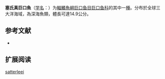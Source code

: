 {{Speciesbox
| name = 塞氏真巨口魚
| status = NE
| status_system = IUCN3.1
| image = 
| genus = Eustomias
| species = satterleei
| authority = [[Beebe|Beebe]], 1933
| synonyms = 
}}

'''塞氏真巨口魚'''（[[学名|学名]]：{{lang|la|''Eustomias satterleei''}}）为[[輻鰭魚綱|輻鰭魚綱]][[巨口鱼目|巨口鱼目]][[巨口鱼科|巨口鱼科]]的其中一[[種|種]]。分布於全球三大洋海域，為深海魚類，體長可達14.9公分。

== 参考文献 ==
{{refbegin}}
*{{FishBase_species|genus=Eustomias|species=satterleei|year=2012|month=2}}
{{refend}}

== 扩展阅读 ==
{{refbegin}}
{{wikispecies-inline|Eustomias satterleei|塞氏真巨口魚}}
{{refend}}

{{taxonbar}}

[[Category:真巨口鱼属|satterleei]]


{{fish-stub}}